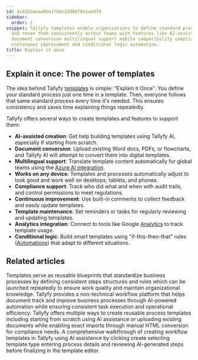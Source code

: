 ```yaml
---
id: 4cd2b2eeaa9be1fbbc22d0bf6e1aed79
sidebar:
  order: 2
snippet: Tallyfy templates enable organizations to define standard processes once
  and reuse them consistently across teams with features like AI-assisted creation
  document conversion multilingual support mobile compatibility compliance tracking
  continuous improvement and conditional logic automation.
title: Explain it once
---
```


## Explain it once: The power of templates

The idea behind Tallyfy [templates](/products/pro/documenting/templates/) is simple: "Explain it Once". You define your standard process just one time in a template. Then, everyone follows that same standard process every time it's needed. This ensures consistency and saves time explaining things repeatedly.

Tallyfy offers several ways to create templates and features to support them:

<lite-vimeo videoid="903080351"></lite-vimeo>

*   **AI-assisted creation**: Get help building templates using Tallyfy AI, especially if starting from scratch.
*   **Document conversion**: Upload existing Word docs, PDFs, or flowcharts, and Tallyfy AI will attempt to convert them into digital templates.
*   **Multilingual support**: Translate template content automatically for global teams using the [Azure AI integration](/products/pro/integrations/azure-translation/).
*   **Works on any device**: Templates and processes automatically adjust to look good and work well on desktops, tablets, and phones.
*   **Compliance support**: Track who did what and when with audit trails, and control permissions to meet regulations.
*   **Continuous improvement**: Use built-in comments to collect feedback and easily update templates.
*   **Template maintenance**: Set reminders or tasks for regularly reviewing and updating templates.
*   **Analytics integration**: Connect to tools like Google [Analytics](/products/pro/integrations/analytics/) to track template usage.
*   **Conditional logic**: Build smart templates using "if-this-then-that" rules ([Automations](/products/pro/documenting/templates/automations/)) that adapt to different situations.


## Related articles
<CardGrid>
<LinkTitleCard header="<b>Documenting > Templates</b>" href="/products/pro/documenting/templates/" > Templates serve as reusable blueprints that standardize business processes by defining consistent steps structures and rules which can be launched repeatedly to ensure work quality and maintain organizational knowledge. </LinkTitleCard>
<LinkTitleCard header="<b>Introduction</b>" href="/products/pro/" > Tallyfy provides a non-technical workflow platform that helps document track and improve business processes through AI-powered automation while ensuring consistent task execution and operational efficiency. </LinkTitleCard>
<LinkTitleCard header="<b>Templates > Create a template</b>" href="/products/pro/documenting/templates/create-template/" > Tallyfy offers multiple ways to create reusable process templates including starting from scratch using AI assistance or uploading existing documents while enabling exact imports through manual HTML conversion for compliance needs. </LinkTitleCard>
<LinkTitleCard header="<b>Tutorials > Create your first template</b>" href="/products/pro/tutorials/your-first-template/" > A comprehensive walkthrough of creating workflow templates in Tallyfy using AI assistance by clicking create selecting template type entering process details and reviewing AI-generated steps before finalizing in the template editor. </LinkTitleCard>
</CardGrid>